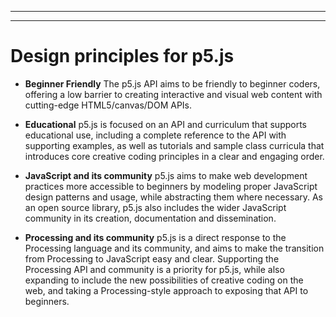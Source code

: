 
  ---
  
  ---
  # Design principles for p5.js

- **Beginner Friendly** The p5.js API aims to be friendly to beginner coders, offering a low barrier to creating interactive and visual web content with cutting-edge HTML5/canvas/DOM APIs.

- **Educational** p5.js is focused on an API and curriculum that supports educational use, including a complete reference to the API with supporting examples, as well as tutorials and sample class curricula that introduces core creative coding principles in a clear and engaging order.

- **JavaScript and its community** p5.js aims to make web development practices more accessible to beginners by modeling proper JavaScript design patterns and usage, while abstracting them where necessary. As an open source library, p5.js also includes the wider JavaScript community in its creation, documentation and dissemination.

- **Processing and its community** p5.js is a direct response to the Processing language and its community, and aims to make the transition from Processing to JavaScript easy and clear.  Supporting the Processing API and community is a priority for p5.js, while also expanding to include the new possibilities of creative coding on the web, and taking a Processing-style approach to exposing that API to beginners.


  
